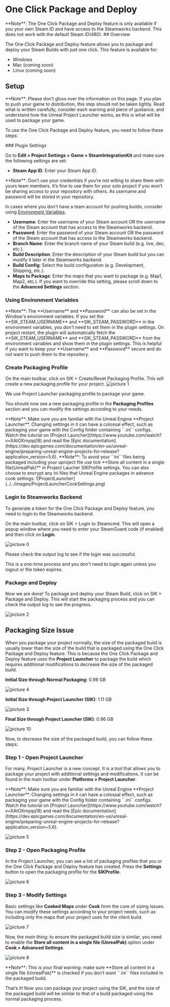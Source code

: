 
# One Click Package and Deploy
<Callout type="info">
    **Note**: The One Click Package and Deploy feature is only available if you your own  Steam ID and have access to the Steamworks backend. This does not work with the default Steam ID(480).
</Callout>
## Overview

The One Click Package and Deploy feature allows you to package and deploy your Steam Builds with just one click. This feature is available for:

- Windows
- Mac (coming soon)
- Linux (coming soon)

## Setup 

<Callout type="info">
    **Note**: Please don’t gloss over the information on this page. If you plan to push your game to distribution, this step should not be taken lightly. Read what is written carefully, consider each warning and piece of guidance, and understand how the Unreal Project Launcher works, as this is what will be used to package your game.
</Callout>

To use the One Click Package and Deploy feature, you need to follow these steps:

<Steps>
### Plugin Settings
 
Go to **Edit > Project Settings > Game > SteamIntegrationKit** and make sure the following settings are set:

- **Steam App ID**: Enter your Steam App ID.

<Callout type="warning">
    **Note**: Don’t use your credentials if you’re not willing to share them with yours team members. It’s fine to use them for your solo project if you won’t be sharing access to your repository with others. As username and password will be stored in your repository.

In cases where you don't have a team account for pushing builds, consider using [Environment Variables](OneClickPackageAndDeploy#using-environment-variables).
</Callout>

- **Username**: Enter the username of your Steam account OR the username of the Steam account that has access to the Steamworks backend.
- **Password**: Enter the password of your Steam account OR the password of the Steam account that has access to the Steamworks backend.
- **Branch Name**: Enter the branch name of your Steam build (e.g. live, dev, etc.).
- **Build Description**: Enter the description of your Steam build but you can modify it later in the Steamworks backend.
- **Build Config**: Select the build configuration (e.g. Development, Shipping, etc.).
- **Maps to Package**: Enter the maps that you want to package (e.g. Map1, Map2, etc.). If you want to override this setting, please scroll down to the **Advanced Settings** section.

### Using Environment Variables

<Callout type="warning">
    **Note**: The **Username** and **Password** can also be set in the Window's environment variables. If you set the **SIK_STEAM_USERNAME** and **SIK_STEAM_PASSWORD** in the environment variables, you don't need to set them in the plugin settings. On project restart, the plugin will automatically fetch the **SIK_STEAM_USERNAME** and **SIK_STEAM_PASSWORD** from the environment variables and show them in the plugin settings. This is helpful if you want to keep your **Username** and **Password** secure and do not want to push them to the repository.
</Callout>
 
### Create Packaging Profile
 
On the main toolbar, click on SIK > Create/Reset Packaging Profile. This will create a new packaging profile for your project.
![picture 1](../../images/92cfa5190ed5384801cb29bb7a4032243db41debfb85314d649939f041c29752.png)  

We use Project Launcher packaging profile to package your game.

You should now see a new packaging profile in the **Packaging Profiles** section and you can modify the settings according to your needs.

<Callout type="info">
    **Note**: Make sure you are familiar with the Unreal Engine **Project Launcher**. Changing settings in it can have a colossal effect, such as packaging your game with the Config folder containing ``.ini`` configs. Watch the tutorial on [Project Launcher](https://www.youtube.com/watch?v=XAtOXmyqq18) and read the [Epic documentation](https://dev.epicgames.com/documentation/en-us/unreal-engine/preparing-unreal-engine-projects-for-release?application_version=5.6).
</Callout>

<Callout type="warning">
    **Note**: To avoid your ``ini`` files being packaged including your uproject file use tick **Store all content in a single file(UnrealPak)** in Project Laucher SIKProfile settings. You can also choose to encrypt any ini files that Unreal Engine packages in advance cook settings. ![ProjectLauncher](../../images/ProjectLauncherCookSettings.png)   
    </Callout>


### Login to Steamworks Backend

To generate a token for the One Click Package and Deploy feature, you need to login to the Steamworks backend.

On the main toolbar, click on SIK > Login to Steamcmd. This will open a popup window where you need to enter your SteamGuard code (if enabled) and then click on **Login**.

![picture 0](../../images/6928464c63a541a6b268eb4dc4219462ccabae2891edb07c8e54c3e81ac91883.png)  

Please check the output log to see if the login was successful.

This is a one-time process and you don't need to login again unless you logout or the token expires.

### Package and Deploy

Now we are done! To package and deploy your Steam Build, click on SIK > Package and Deploy. This will start the packaging process and you can check the output log to see the progress.

![picture 2](../../images/9e40ce1b857fff55aa8a275b503ea62519ef1bf5241f012beadc9fa3ce175210.png)  

</Steps>

## Packaging Size Issue

When you package your project normally, the size of the packaged build is usually lower than the size of the build that is packaged using the One Click Package and Deploy feature. This is because the One Click Package and Deploy feature uses the **Project Launcher** to package the build which requires additional modifications to decrease the size of the packaged build.

**Initial Size through Normal Packaging**: 0.98 GB

![picture 4](../../images/aecad937be1ac32abb26fab3dfaeed53af7eb7c36b755dd34b92bf06c9f39a1d.png)  

**Initial Size through Project Launcher (SIK)**: 1.11 GB

![picture 3](../../images/521039b97ec878b79f82dc155f2eeac90d49138fd6d7e7096fc8ddd676adfed8.png)  

**Final Size through Project Launcher (SIK)**: 0.96 GB

![picture 10](../../images/4f25ca9acf4b5ff654ac73768aa00ef7c7e3e4e1424423d02efab8682bc68e49.png)  

Now, to decrease the size of the packaged build, you can follow these steps:

### Step 1 - Open Project Launcher

For many, Project Launcher is a new concept. It is a tool that allows you to package your project with additional settings and modifications. It can be found in the main toolbar under **Platforms > Project Launcher**.

<Callout type="info">
    **Note**: Make sure you are familiar with the Unreal Engine **Project Launcher**. Changing settings in it can have a colossal effect, such as packaging your game with the Config folder containing ``.ini`` configs. Watch the tutorial on [Project Launcher](https://www.youtube.com/watch?v=XAtOXmyqq18) and read the [Epic documentation](https://dev.epicgames.com/documentation/en-us/unreal-engine/preparing-unreal-engine-projects-for-release?application_version=5.6).
</Callout>

![picture 5](../../images/913ba12763abaa0677852d44705464c9ec16bfe17eb8a82fba659eab142db46a.png)  

### Step 2 - Open Packaging Profile

In the Project Launcher, you can see a list of packaging profiles that you or the One Click Package and Deploy feature has created. Press the **Settings** button to open the packaging profile for the **SIKProfile**.

![picture 6](../../images/1a12e76a67fa96175142bf135dbfdaae5ded332ba8d7a28d4c001a9041493aa8.png)  

### Step 3 - Modify Settings

Basic settings like **Cooked Maps** under **Cook** form the core of sizing issues. You can modify these settings according to your project needs, such as including only the maps that your project uses for the client build.

![picture 7](../../images/710d7049a7433291bcd81a503a4fa8a95fa1b2b42f4dddb46651777e8936cbc5.png)  

Now, the *main* thing: to ensure the packaged build size is similar, you need to enable the **Store all content in a single file (UnrealPak)** option under **Cook > Advanced Settings**.

![picture 8](../../images/e0e9f558478460c4cbb6816e81bb51226f9ed85bd384d98bd68e379a783e6cd5.png)  

<Callout type="warning">
    **Note**: This is your final warning: make sure **Store all content in a single file (UnrealPak)** is checked if you don’t want ``.ini`` files included in the packaged build.
    </Callout>

That’s it! Now you can package your project using the SIK, and the size of the packaged build will be similar to that of a build packaged using the normal packaging process.